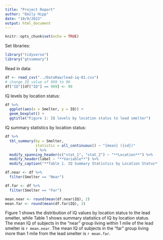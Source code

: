 ```yaml
---
title: "Project Report"
author: "Emily Hipp"
date: "10/9/2022"
output: html_document
---
```


```r
knitr::opts_chunk$set(echo = TRUE)
```

Set libraries:
```r
library("tidyverse")
library("gtsummary")
```

Read in data:
```r
df <- read_csv("../DataRaw/lead-iq-01.csv")
# change IQ value of 999 to 99
df["IQ"][df["IQ"] == 999] <- 99
```

IQ levels by location status:
```r
df %>%
  ggplot(aes(x = Smelter, y = IQ)) +
  geom_boxplot() +
  ggtitle("Figure 1: IQ levels by location status to lead smelter")
```

IQ summary statistics by location status:
```r
df %>%
  tbl_summary(by = Smelter,
              statistic = all_continuous() ~ "{mean} ({sd})"
              ) %>%
  modify_spanning_header(c("stat_1", "stat_2") ~ "**Location**") %>%
  modify_header(label ~ "**Variable**") %>%
  modify_caption("**Table 1. IQ Summary Statistics by Location Status**")
```


```r
df.near <- df %>%
  filter(Smelter == "Near")

df.far <- df %>%
  filter(Smelter == "Far")

mean.near <- round(mean(df.near$IQ), 2)
mean.far <- round(mean(df.far$IQ), 2)
```

Figure 1 shows the distribution of IQ values by location status to the lead smelter, while Table 1 shows summary statistics of IQ by location status. The mean IQ of subjects in the "near" group living within 1 mile of the lead smelter is `r mean.near`. The mean IQ of subjects in the "far" group living more than 1 mile from the lead smelter is `r mean.far`. 


